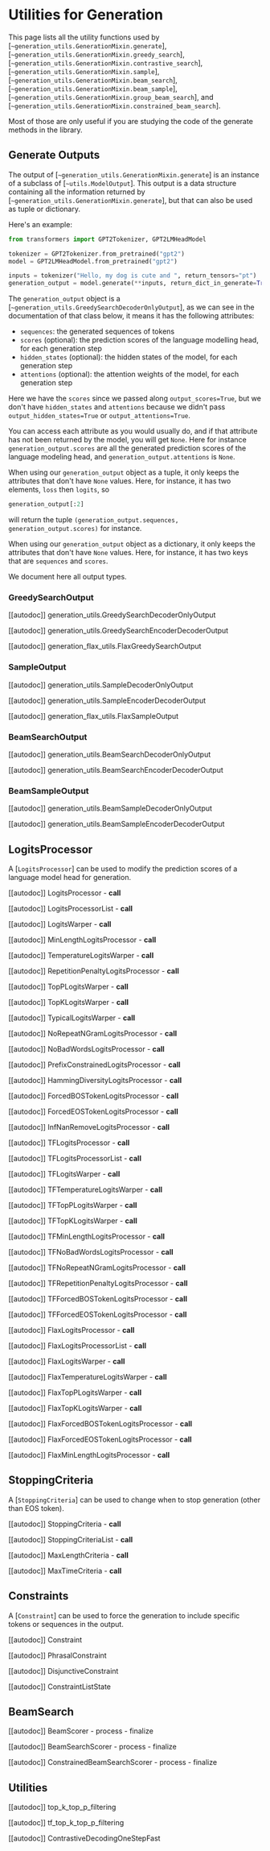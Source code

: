 <!--Copyright 2020 The HuggingFace Team. All rights reserved.

Licensed under the Apache License, Version 2.0 (the "License"); you may not use this file except in compliance with
the License. You may obtain a copy of the License at

http://www.apache.org/licenses/LICENSE-2.0

Unless required by applicable law or agreed to in writing, software distributed under the License is distributed on
an "AS IS" BASIS, WITHOUT WARRANTIES OR CONDITIONS OF ANY KIND, either express or implied. See the License for the
specific language governing permissions and limitations under the License.
-->

# Utilities for Generation

This page lists all the utility functions used by [`~generation_utils.GenerationMixin.generate`],
[`~generation_utils.GenerationMixin.greedy_search`],
[`~generation_utils.GenerationMixin.contrastive_search`],
[`~generation_utils.GenerationMixin.sample`],
[`~generation_utils.GenerationMixin.beam_search`],
[`~generation_utils.GenerationMixin.beam_sample`],
[`~generation_utils.GenerationMixin.group_beam_search`], and
[`~generation_utils.GenerationMixin.constrained_beam_search`].

Most of those are only useful if you are studying the code of the generate methods in the library.

## Generate Outputs

The output of [`~generation_utils.GenerationMixin.generate`] is an instance of a subclass of
[`~utils.ModelOutput`]. This output is a data structure containing all the information returned
by [`~generation_utils.GenerationMixin.generate`], but that can also be used as tuple or dictionary.

Here's an example:

```python
from transformers import GPT2Tokenizer, GPT2LMHeadModel

tokenizer = GPT2Tokenizer.from_pretrained("gpt2")
model = GPT2LMHeadModel.from_pretrained("gpt2")

inputs = tokenizer("Hello, my dog is cute and ", return_tensors="pt")
generation_output = model.generate(**inputs, return_dict_in_generate=True, output_scores=True)
```

The `generation_output` object is a [`~generation_utils.GreedySearchDecoderOnlyOutput`], as we can
see in the documentation of that class below, it means it has the following attributes:

- `sequences`: the generated sequences of tokens
- `scores` (optional): the prediction scores of the language modelling head, for each generation step
- `hidden_states` (optional): the hidden states of the model, for each generation step
- `attentions` (optional): the attention weights of the model, for each generation step

Here we have the `scores` since we passed along `output_scores=True`, but we don't have `hidden_states` and
`attentions` because we didn't pass `output_hidden_states=True` or `output_attentions=True`.

You can access each attribute as you would usually do, and if that attribute has not been returned by the model, you
will get `None`. Here for instance `generation_output.scores` are all the generated prediction scores of the
language modeling head, and `generation_output.attentions` is `None`.

When using our `generation_output` object as a tuple, it only keeps the attributes that don't have `None` values.
Here, for instance, it has two elements, `loss` then `logits`, so

```python
generation_output[:2]
```

will return the tuple `(generation_output.sequences, generation_output.scores)` for instance.

When using our `generation_output` object as a dictionary, it only keeps the attributes that don't have `None`
values. Here, for instance, it has two keys that are `sequences` and `scores`.

We document here all output types.


### GreedySearchOutput

[[autodoc]] generation_utils.GreedySearchDecoderOnlyOutput

[[autodoc]] generation_utils.GreedySearchEncoderDecoderOutput

[[autodoc]] generation_flax_utils.FlaxGreedySearchOutput

### SampleOutput

[[autodoc]] generation_utils.SampleDecoderOnlyOutput

[[autodoc]] generation_utils.SampleEncoderDecoderOutput

[[autodoc]] generation_flax_utils.FlaxSampleOutput

### BeamSearchOutput

[[autodoc]] generation_utils.BeamSearchDecoderOnlyOutput

[[autodoc]] generation_utils.BeamSearchEncoderDecoderOutput

### BeamSampleOutput

[[autodoc]] generation_utils.BeamSampleDecoderOnlyOutput

[[autodoc]] generation_utils.BeamSampleEncoderDecoderOutput

## LogitsProcessor

A [`LogitsProcessor`] can be used to modify the prediction scores of a language model head for
generation.

[[autodoc]] LogitsProcessor
    - __call__

[[autodoc]] LogitsProcessorList
    - __call__

[[autodoc]] LogitsWarper
    - __call__

[[autodoc]] MinLengthLogitsProcessor
    - __call__

[[autodoc]] TemperatureLogitsWarper
    - __call__

[[autodoc]] RepetitionPenaltyLogitsProcessor
    - __call__

[[autodoc]] TopPLogitsWarper
    - __call__

[[autodoc]] TopKLogitsWarper
    - __call__

[[autodoc]] TypicalLogitsWarper
    - __call__

[[autodoc]] NoRepeatNGramLogitsProcessor
    - __call__

[[autodoc]] NoBadWordsLogitsProcessor
    - __call__

[[autodoc]] PrefixConstrainedLogitsProcessor
    - __call__

[[autodoc]] HammingDiversityLogitsProcessor
    - __call__

[[autodoc]] ForcedBOSTokenLogitsProcessor
    - __call__

[[autodoc]] ForcedEOSTokenLogitsProcessor
    - __call__

[[autodoc]] InfNanRemoveLogitsProcessor
    - __call__

[[autodoc]] TFLogitsProcessor
    - __call__

[[autodoc]] TFLogitsProcessorList
    - __call__

[[autodoc]] TFLogitsWarper
    - __call__

[[autodoc]] TFTemperatureLogitsWarper
    - __call__

[[autodoc]] TFTopPLogitsWarper
    - __call__

[[autodoc]] TFTopKLogitsWarper
    - __call__

[[autodoc]] TFMinLengthLogitsProcessor
    - __call__

[[autodoc]] TFNoBadWordsLogitsProcessor
    - __call__

[[autodoc]] TFNoRepeatNGramLogitsProcessor
    - __call__

[[autodoc]] TFRepetitionPenaltyLogitsProcessor
    - __call__

[[autodoc]] TFForcedBOSTokenLogitsProcessor
    - __call__

[[autodoc]] TFForcedEOSTokenLogitsProcessor
    - __call__

[[autodoc]] FlaxLogitsProcessor
    - __call__

[[autodoc]] FlaxLogitsProcessorList
    - __call__

[[autodoc]] FlaxLogitsWarper
    - __call__

[[autodoc]] FlaxTemperatureLogitsWarper
    - __call__

[[autodoc]] FlaxTopPLogitsWarper
    - __call__

[[autodoc]] FlaxTopKLogitsWarper
    - __call__

[[autodoc]] FlaxForcedBOSTokenLogitsProcessor
    - __call__

[[autodoc]] FlaxForcedEOSTokenLogitsProcessor
    - __call__

[[autodoc]] FlaxMinLengthLogitsProcessor
    - __call__

## StoppingCriteria

A [`StoppingCriteria`] can be used to change when to stop generation (other than EOS token).

[[autodoc]] StoppingCriteria
    - __call__

[[autodoc]] StoppingCriteriaList
    - __call__

[[autodoc]] MaxLengthCriteria
    - __call__

[[autodoc]] MaxTimeCriteria
    - __call__

## Constraints

A [`Constraint`] can be used to force the generation to include specific tokens or sequences in the output.

[[autodoc]] Constraint

[[autodoc]] PhrasalConstraint

[[autodoc]] DisjunctiveConstraint

[[autodoc]] ConstraintListState

## BeamSearch

[[autodoc]] BeamScorer
    - process
    - finalize

[[autodoc]] BeamSearchScorer
    - process
    - finalize

[[autodoc]] ConstrainedBeamSearchScorer
    - process
    - finalize

## Utilities

[[autodoc]] top_k_top_p_filtering

[[autodoc]] tf_top_k_top_p_filtering

[[autodoc]] ContrastiveDecodingOneStepFast

